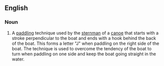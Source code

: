 ==English==

===Noun===
{{en-noun}}

# {{context|canoeing}} A [[paddling]] technique used by the [[sternman]] of a [[canoe]] that starts with a stroke perpendicular to the boat and ends with a hook behind the back of the boat.  This forms a letter "J" when paddling on the right side of the boat. The technique is used to overcome the tendency of the boat to turn when paddling on one side and keep the boat going straight in the water.